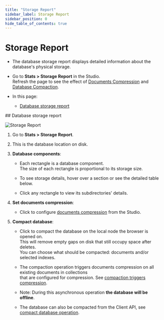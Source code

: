 ```yaml
---
title: "Storage Report"
sidebar_label: Storage Report
sidebar_position: 0
hide_table_of_contents: true
---
```



# Storage Report
<Admonition type="note" title="Note">

* The database storage report displays detailed information about the database's physical storage.  

* Go to __Stats &gt; Storage Report__ in the Studio.  
  Refresh the page to see the effect of [Documents Compression](../../../server/storage/documents-compression.mdx) and [Database Compaction](../../../client-api/operations/server-wide/compact-database.mdx).

* In this page:  
  * [Database storage report](../../../studio/database/stats/storage-report.mdx#database-storage-report)  

</Admonition>
## Database storage report

![Storage Report](./assets/storage-report.png)

1. Go to __Stats &gt; Storage Report__.  

2. This is the database location on disk.  

3. __Database components__:  

   * Each rectangle is a database component.  
     The size of each rectangle is proportional to its storage size.  
   
   * To see storage details, hover over a section or see the detailed table below.

   * Click any rectangle to view its subdirectories' details.

4. __Set documents compression__:
   
   * Click to configure [documents compression](../../../studio/database/settings/documents-compression.mdx) from the Studio.  

5. __Compact database__:  

   * Click to compact the database on the local node the browser is opened on.  
     This will remove empty gaps on disk that still occupy space after deletes.  
     You can choose what should be compacted: documents and/or selected indexes.  

   * The compaction operation triggers documents compression on all existing documents in collections  
     that are configured for compression. See [compaction triggers compression](../../../client-api/operations/server-wide/compact-database.mdx#compaction-triggers-compression).  
   
   * Note: During this asynchronous operation __the database will be offline__.
 
   * The database can also be compacted from the Client API, see [compact database operation](../../../client-api/operations/server-wide/compact-database.mdx). 



